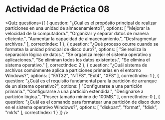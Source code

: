 
# Actividad de Práctica 08

<Quiz questions={[
  {
    question: "¿Cuál es el propósito principal de realizar particiones en una unidad de almacenamiento?",
    options: [
      "Mejorar la velocidad de la computadora.",
      "Organizar y separar datos de manera eficiente.",
      "Aumentar la capacidad de almacenamiento.",
      "Desfragmentar archivos."
    ],
    correctIndex: 1
  },
  {
    question: "¿Qué proceso ocurre cuando se formatea la unidad principal de disco duro?",
    options: [
      "Se realiza la separación lógica de datos.",
      "Se organiza mejor el sistema operativo y aplicaciones.",
      "Se eliminan todos los datos existentes.",
      "Se elimina el sistema operativo."
    ],
    correctIndex: 2
  },
  {
    question: "¿Cuál sistema de archivos comúnmente aplica a particiones primarias en el entorno Windows?",
    options: [
      "FAT32",
      "NTFS",
      "Ext4",
      "XFS"
    ],
    correctIndex: 1
  },
  {
    question: "¿Cuál es el requisito fundamental para la partición de arranque de un sistema operativo?",
    options: [
      "Configurarse a una partición primaria.",
      "Configurarse a una partición extendida.",
      "Designarse a partición lógica.",
      "Poseer tamaño mínimo de 100MB."
    ],
    correctIndex: 0
  },
  {
    question: "¿Cuál es el comando para formatear una partición de disco duro en el sistema operativo Windows?",
    options: [
      "diskpart",
      "format",
      "fdisk",
      "mkfs"
    ],
    correctIndex: 1
  }
]} />